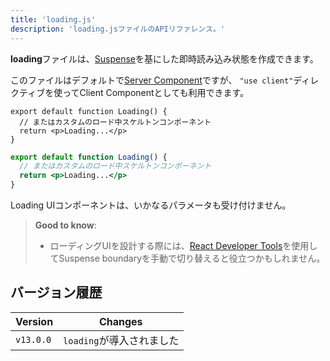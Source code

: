 ```yaml
---
title: 'loading.js'
description: 'loading.jsファイルのAPIリファレンス。'
---
```


**loading**ファイルは、[Suspense](/docs/app/building-your-application/routing/loading-ui-and-streaming)を基にした即時読み込み状態を作成できます。

このファイルはデフォルトで[Server Component](/docs/app/building-your-application/rendering/server-components)ですが、 `"use client"`ディレクティブを使ってClient Componentとしても利用できます。

<Tabs>
<TabItem value="tsx" label="TypeScript">

```tsx title="app/feed/loading.tsx" switcher
export default function Loading() {
  // またはカスタムのロード中スケルトンコンポーネント
  return <p>Loading...</p>
}
```
</TabItem>
<TabItem value="jsx" label="JavaScript">

```jsx title="app/feed/loading.js" switcher
export default function Loading() {
  // またはカスタムのロード中スケルトンコンポーネント
  return <p>Loading...</p>
}
```
</TabItem>
</Tabs>


Loading UIコンポーネントは、いかなるパラメータも受け付けません。

> **Good to know**:
>
> - ローディングUIを設計する際には、[React Developer Tools](https://react.dev/learn/react-developer-tools)を使用してSuspense boundaryを手動で切り替えると役立つかもしれません。

## バージョン履歴

| Version   | Changes        |
| --------- | -------------- |
| `v13.0.0` | `loading`が導入されました |
